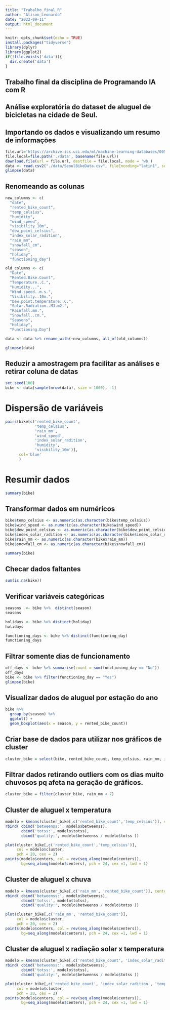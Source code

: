 ```yaml
---
title: "Trabalho_final_R"
author: "Alison_Leonardo"
date: "2022-09-11"
output: html_document
---
```


```r
knitr::opts_chunk$set(echo = TRUE)
install.packages("tidyverse")
library(dplyr)
library(ggplot2)
if(!file.exists('data')){
  dir.create('data')
}
```

## Trabalho final da disciplina de Programando IA com R

## Análise exploratória do dataset de aluguel de bicicletas na cidade de Seul.


## Importando os dados e visualizando um resumo de informações

```r
file.url='https://archive.ics.uci.edu/ml/machine-learning-databases/00560/SeoulBikeData.csv'
file.local=file.path('./data', basename(file.url))
download.file(url = file.url, destfile = file.local, mode = 'wb')
data <- read.csv2("./data/SeoulBikeData.csv", fileEncoding="latin1", sep = ",")
glimpse(data)

```

## Renomeando as colunas

```r
new_columns <- c(
  "date",
  "rented_bike_count",
  "temp_celsius", 
  "humidity", 
  "wind_speed",
  "visibility_10m",
  "dew_point_celsius",
  "index_solar_radition",
  "rain_mm",
  "snowfall_cm",
  "season",
  "holiday",
  "functioning_day")

old_columns <- c(
  "Date",
  "Rented.Bike.Count",
  "Temperature..C.", 
  "Humidity...", 
  "Wind.speed..m.s.",
  "Visibility..10m.",
  "Dew.point.temperature..C.",
  "Solar.Radiation..MJ.m2.",
  "Rainfall.mm.",
  "Snowfall..cm.",
  "Seasons",
  "Holiday",
  "Functioning.Day")

data <- data %>% rename_with(~new_columns, all_of(old_columns))

glimpse(data)

```

## Reduzir a amostragem pra facilitar as análises e retirar coluna de datas

```r
set.seed(100)
bike <- data[sample(nrow(data), size = 1000), -1]
```

# Dispersão de variáveis

```r
pairs(bike[c('rented_bike_count',
             'temp_celsius', 
             'rain_mm',
             'wind_speed', 
             'index_solar_radition', 
             'humidity',
             'visibility_10m')],
      col='blue'
      )
```

# Resumir dados

```r
summary(bike)
```

## Transformar dados em numéricos

```r
bike$temp_celsius <- as.numeric(as.character(bike$temp_celsius))
bike$wind_speed <- as.numeric(as.character(bike$wind_speed))
bike$dew_point_celsius <- as.numeric(as.character(bike$dew_point_celsius))
bike$index_solar_radition <- as.numeric(as.character(bike$index_solar_radition))
bike$rain_mm <- as.numeric(as.character(bike$rain_mm))
bike$snowfall_cm <- as.numeric(as.character(bike$snowfall_cm))

summary(bike)
```

## Checar dados faltantes

```r
sum(is.na(bike))
```

## Verificar variáveis categóricas

```r
seasons  <- bike %>%  distinct(season) 
seasons
```

```r
holidays <- bike %>% distinct(holiday)
holidays
```

```r
functioning_days <- bike %>% distinct(functioning_day)
functioning_days
```

## Filtrar somente dias de funcionamento
```r
off_days <- bike %>% summarise(count = sum(functioning_day == "No")) 
off_days
bike <- bike %>% filter(functioning_day == "Yes")
glimpse(bike)
```

## Visualizar dados de aluguel por estação do ano
```r
bike %>%
  group_by(season) %>%
  ggplot() +
  geom_boxplot(aes(x = season, y = rented_bike_count))
```
## Criar base de dados para utilizar nos gráficos de cluster
```r
cluster_bike = select(bike, rented_bike_count, temp_celsius, rain_mm, index_solar_radition)
```

## Filtrar dados retirando outliers com os dias muito chuvosos pq afeta na geração de gráficos.
```r
cluster_bike = filter(cluster_bike, rain_mm < 7)
```

## Cluster de aluguel x temperatura
```r
modelo = kmeans(cluster_bike[,c('rented_bike_count','temp_celsius')], centers = 4)
rbind( cbind('betweenss:', modelo$betweenss),
       cbind('totss:', modelo$totss),
       cbind('quality:', modelo$betweenss / modelo$totss ))
```

```r
plot(cluster_bike[,c('rented_bike_count','temp_celsius')],
     col = modelo$cluster,
     pch = 20, cex = 2)
points(modelo$centers, col = rev(seq_along(modelo$centers)),
       bg=seq_along(modelo$centers), pch = 24, cex =1, lwd = 1)
```
## Cluster de aluguel x chuva
```r
modelo = kmeans(cluster_bike[,c('rain_mm', 'rented_bike_count')], centers = 3)
rbind( cbind('betweenss:', modelo$betweenss),
       cbind('totss:', modelo$totss),
       cbind('quality:', modelo$betweenss / modelo$totss ))
```

```r
plot(cluster_bike[,c('rain_mm', 'rented_bike_count')],
     col = modelo$cluster,
     pch = 20, cex = 2)
points(modelo$centers, col = rev(seq_along(modelo$centers)),
       bg=seq_along(modelo$centers), pch = 24, cex =1, lwd = 1)
```
## Cluster de aluguel x radiação solar x temperatura
```r
modelo = kmeans(cluster_bike[,c('rented_bike_count', 'index_solar_radition', 'temp_celsius')], centers = 4)
rbind( cbind('betweenss:', modelo$betweenss),
       cbind('totss:', modelo$totss),
       cbind('quality:', modelo$betweenss / modelo$totss ))
```
```r
plot(cluster_bike[,c('rented_bike_count', 'index_solar_radition', 'temp_celsius')],
     col = modelo$cluster,
     pch = 20, cex = 2)
points(modelo$centers, col = rev(seq_along(modelo$centers)),
       bg=seq_along(modelo$centers), pch = 24, cex =1, lwd = 1)
```
